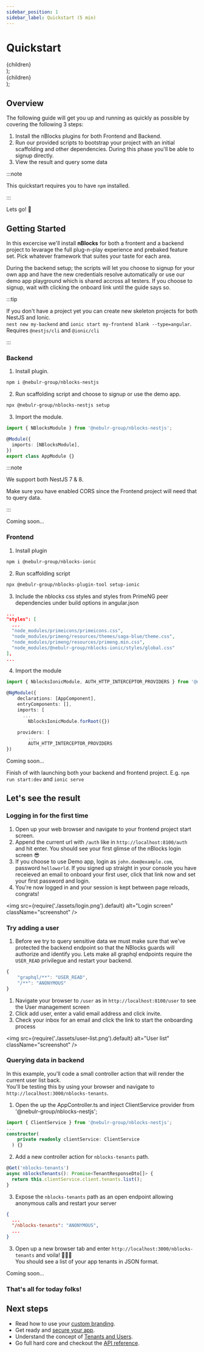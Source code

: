 ```yaml
---
sidebar_position: 1
sidebar_label: Quickstart (5 min)
---
```


# Quickstart


  <div className="row">
    {children}
  </div>
);

  <div className="column">
    {children}
  </div>
);

## Overview

The following guide will get you up and running as quickly as possible by covering the following 3 steps:

1. Install the nBlocks plugins for both Frontend and Backend.
1. Run our provided scripts to bootstrap your project with an initial scaffolding and other dependencies. During this phase you'll be able to signup directly.
1. View the result and query some data

:::note

This quickstart requires you to have `npm` installed.

:::

Lets go! 🚀

## Getting Started
In this excercise we'll install **nBlocks** for both a frontent and a backend project to levarage the full plug-n-play experience and prebaked feature set.
Pick whatever framework that suites your taste for each area.

During the backend setup; the scripts will let you choose to signup for your own app and have the new credentials resolve automatically or use our demo app playground which is shared accross all testers.
If you choose to signup, wait with clicking the onboard link until the guide says so.

:::tip

If you don't have a project yet you can create new skeleton projects for both NestJS and Ionic.   
`nest new my-backend` and `ionic start my-frontend blank --type=angular`.   
Requires `@nestjs/cli` and `@ionic/cli`

:::

<GridContainer>
<GridChild>

### Backend
<Tabs>
<TabItem value="nestjs" label="NestJS" default>

1. Install plugin.
```bash
npm i @nebulr-group/nblocks-nestjs
```

2. Run scaffolding script and choose to signup or use the demo app.
```bash
npx @nebulr-group/nblocks-nestjs setup
```

3. Import the module.
```typescript title="src/app.module.ts"
import { NBlocksModule } from '@nebulr-group/nblocks-nestjs';

@Module({
  imports: [NBlocksModule],
})
export class AppModule {}
```

:::note

We support both NestJS 7 & 8.

Make sure you have enabled CORS since the Frontend project will need that to query data.

:::

</TabItem>
<TabItem value="expressjs" label="Express.js">

Coming soon...

</TabItem>
</Tabs>
</GridChild>
<GridChild>

### Frontend
<Tabs>
<TabItem value="ionic" label="Ionic" default>

1. Install plugin
```bash
npm i @nebulr-group/nblocks-ionic
```

2. Run scaffolding script
```bash
npx @nebulr-group/nblocks-plugin-tool setup-ionic
```

3. Include the nblocks css styles and styles from PrimeNG peer dependencies under build options in angular.json
```json title="angular.json"
...
"styles": [
  ...
  "node_modules/primeicons/primeicons.css",
  "node_modules/primeng/resources/themes/saga-blue/theme.css",
  "node_modules/primeng/resources/primeng.min.css",
  "node_modules/@nebulr-group/nblocks-ionic/styles/global.css"
],
...
```

4. Import the module
```typescript title="src/app/app.module.ts"
import { NblocksIonicModule, AUTH_HTTP_INTERCEPTOR_PROVIDERS } from '@nebulr-group/nblocks-ionic';

@NgModule({
    declarations: [AppComponent],
    entryComponents: [],
    imports: [
      ...
        NblocksIonicModule.forRoot({})

    providers: [
        ...
        AUTH_HTTP_INTERCEPTOR_PROVIDERS
})
```

</TabItem>
<TabItem value="flutter" label="Flutter">
Coming soon...
</TabItem>
</Tabs>
</GridChild>
</GridContainer>

Finish of with launching both your backend and frontend project. E.g. `npm run start:dev` and `ionic serve`

## Let's see the result

### Logging in for the first time
1. Open up your web browser and navigate to your frontend project start screen. 
1. Append the current url with `/auth` like in `http://localhost:8100/auth` and hit enter. 
You should see your first glimse of the nBlocks login screen 😎
1. If you choose to use Demo app, login as `john.doe@example.com`, password `helloworld`. If you signed up straight in your console you have receieved an email to onboard your first user, click that link now and set your first password and login.
1. You're now logged in and your session is kept between page reloads, congrats!

<img
  src={require('./assets/login.png').default}
  alt="Login screen"
  className="screenshot"
/>

### Try adding a user
1. Before we try to query sensitive data we must make sure that we've protected the backend endpoint so that the NBlocks guards will authorize and identify you.
Lets make all graphql endpoints require the `USER_READ` privilegue and restart your backend. 
```typescript title="nblocks/config/resourceMappings.json"
{
    "graphql/**": "USER_READ",
    "/**": "ANONYMOUS"
}
```
1. Navigate your browser to `/user` as in `http://localhost:8100/user` to see the User management screen
1. Click add user, enter a valid email address and click invite.
1. Check your inbox for an email and click the link to start the onboarding process

<img
  src={require('./assets/user-list.png').default}
  alt="User list"
  className="screenshot"
/>

### Querying data in backend
In this example, you'll code a small controller action that will render the current user list back.   
You'll be testing this by using your browser and navigate to `http://localhost:3000/nblocks-tenants`.
<Tabs>
<TabItem value="nestjs" label="NestJS" default>

1. Open the up the AppController.ts and inject ClientService provider from '@nebulr-group/nblocks-nestjs';
```typescript title=src/app.controller.ts
import { ClientService } from '@nebulr-group/nblocks-nestjs';
...
constructor(
    private readonly clientService: ClientService
  ) {}
```

2. Add a new controller action for `nblocks-tenants` path.
```typescript title=src/app.controller.ts
@Get('nblocks-tenants')
async nblocksTenants(): Promise<TenantResponseDto[]> {
  return this.clientService.client.tenants.list();
}
```

3. Expose the `nblocks-tenants` path as an open endpoint allowing anonymous calls and restart your server
```json title=nblocks/config/resourceMappings.json
{
  ...
  "/nblocks-tenants": "ANONYMOUS",
  ...
}
```

3. Open up a new browser tab and enter `http://localhost:3000/nblocks-tenants` and voila! 👨🏻‍🍳   
You should see a list of your app tenants in JSON format.



</TabItem>
<TabItem value="expressjs" label="Express.js">
Coming soon...
</TabItem>
</Tabs>

### That's all for today folks!

## Next steps
- Read how to use your [custom branding](guides/branding.mdx).
- Get ready and [secure your app](guides/security.mdx).
- Understand the concept of [Tenants and Users](guides/tenants-users.mdx).
- Go full hard core and checkout the [API reference](https://reference.nblocks.dev).